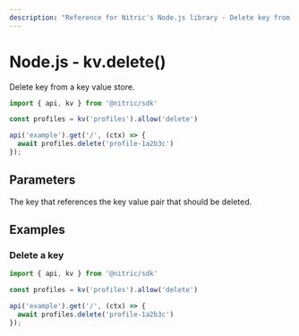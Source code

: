 ```yaml
---
description: "Reference for Nitric's Node.js library - Delete key from a key value store."
---
```


# Node.js - kv.delete()

Delete key from a key value store.

```javascript
import { api, kv } from '@nitric/sdk'

const profiles = kv('profiles').allow('delete')

api('example').get('/', (ctx) => {
  await profiles.delete('profile-1a2b3c')
});
```

## Parameters

<Properties>
  <Property name="key" required type="string">
    The key that references the key value pair that should be deleted.
  </Property>
</Properties>

## Examples

### Delete a key

```javascript
import { api, kv } from '@nitric/sdk'

const profiles = kv('profiles').allow('delete')

api('example').get('/', (ctx) => {
  await profiles.delete('profile-1a2b3c')
});
```
